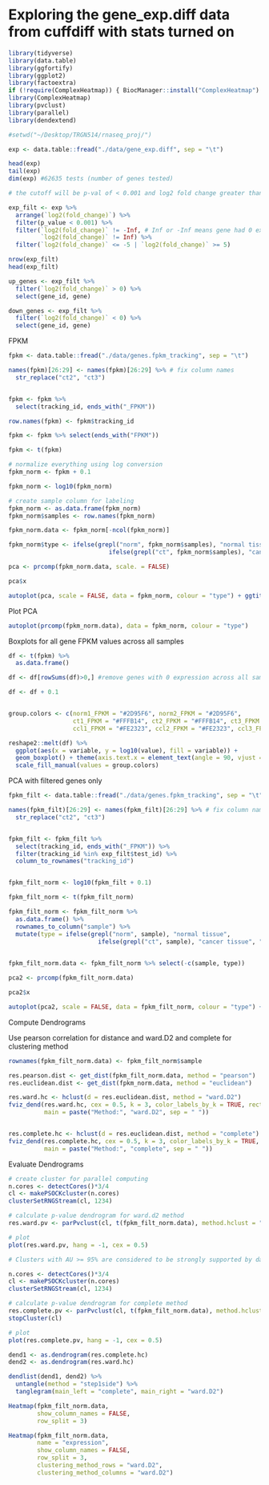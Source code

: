 # Exploring the gene_exp.diff data from cuffdiff with stats turned on

```r
library(tidyverse)
library(data.table)
library(ggfortify)
library(ggplot2)
library(factoextra)
if (!require(ComplexHeatmap)) { BiocManager::install("ComplexHeatmap") }
library(ComplexHeatmap)
library(pvclust)
library(parallel)
library(dendextend)
```


```r
#setwd("~/Desktop/TRGN514/rnaseq_proj/")

exp <- data.table::fread("./data/gene_exp.diff", sep = "\t")
```

```r
head(exp)
tail(exp)
dim(exp) #62635 tests (number of genes tested)
```

```r
# the cutoff will be p-val of < 0.001 and log2 fold change greater than 5 or less than -5

exp_filt <- exp %>%
  arrange(`log2(fold_change)`) %>%
  filter(p_value < 0.001) %>%
  filter(`log2(fold_change)` != -Inf, # Inf or -Inf means gene had 0 expression in one of the groups
         `log2(fold_change)` != Inf) %>%
  filter(`log2(fold_change)` <= -5 | `log2(fold_change)` >= 5)
```


```r
nrow(exp_filt)
head(exp_filt)
```

```r
up_genes <- exp_filt %>%
  filter(`log2(fold_change)` > 0) %>%
  select(gene_id, gene)

down_genes <- exp_filt %>%
  filter(`log2(fold_change)` < 0) %>%
  select(gene_id, gene)
```


FPKM

```r
fpkm <- data.table::fread("./data/genes.fpkm_tracking", sep = "\t")

names(fpkm)[26:29] <- names(fpkm)[26:29] %>% # fix column names
  str_replace("ct2", "ct3")


fpkm <- fpkm %>% 
  select(tracking_id, ends_with("_FPKM"))
```


```r
row.names(fpkm) <- fpkm$tracking_id

fpkm <- fpkm %>% select(ends_with("FPKM"))

fpkm <- t(fpkm)

# normalize everything using log conversion
fpkm_norm <- fpkm + 0.1

fpkm_norm <- log10(fpkm_norm)

# create sample column for labeling
fpkm_norm <- as.data.frame(fpkm_norm)
fpkm_norm$samples <- row.names(fpkm_norm)

fpkm_norm.data <- fpkm_norm[-ncol(fpkm_norm)]
```

```r
fpkm_norm$type <- ifelse(grepl("norm", fpkm_norm$samples), "normal tissue",
                            ifelse(grepl("ct", fpkm_norm$samples), "cancer tissue", "cancer cell line"))

```


```r
pca <- prcomp(fpkm_norm.data, scale. = FALSE)

pca$x

autoplot(pca, scale = FALSE, data = fpkm_norm, colour = "type") + ggtitle("PCA unfiltered")
```



Plot PCA
```r
autoplot(prcomp(fpkm_norm.data), data = fpkm_norm, colour = "type")
```


Boxplots for all gene FPKM values across all samples

```r
df <- t(fpkm) %>%
  as.data.frame()

df <- df[rowSums(df)>0,] #remove genes with 0 expression across all samples

df <- df + 0.1


group.colors <- c(norm1_FPKM = "#2D95F6", norm2_FPKM = "#2D95F6", 
                  ct1_FPKM = "#FFFB14", ct2_FPKM = "#FFFB14", ct3_FPKM = "#FFFB14", 
                  ccl1_FPKM = "#FE2323", ccl2_FPKM = "#FE2323", ccl3_FPKM = "#FE2323")

reshape2::melt(df) %>%
  ggplot(aes(x = variable, y = log10(value), fill = variable)) +
  geom_boxplot() + theme(axis.text.x = element_text(angle = 90, vjust = 0.5, hjust=1)) +
  scale_fill_manual(values = group.colors)
```

PCA with filtered genes only

```r
fpkm_filt <- data.table::fread("./data/genes.fpkm_tracking", sep = "\t")

names(fpkm_filt)[26:29] <- names(fpkm_filt)[26:29] %>% # fix column names
  str_replace("ct2", "ct3")


fpkm_filt <- fpkm_filt %>% 
  select(tracking_id, ends_with("_FPKM")) %>%
  filter(tracking_id %in% exp_filt$test_id) %>%
  column_to_rownames("tracking_id")


fpkm_filt_norm <- log10(fpkm_filt + 0.1)          

fpkm_filt_norm <- t(fpkm_filt_norm)

fpkm_filt_norm <- fpkm_filt_norm %>%
  as.data.frame() %>%
  rownames_to_column("sample") %>%
  mutate(type = ifelse(grepl("norm", sample), "normal tissue",
                         ifelse(grepl("ct", sample), "cancer tissue", "cancer cell line")))
  

fpkm_filt_norm.data <- fpkm_filt_norm %>% select(-c(sample, type))

pca2 <- prcomp(fpkm_filt_norm.data)

pca2$x

autoplot(pca2, scale = FALSE, data = fpkm_filt_norm, colour = "type") + ggtitle("PCA on Filtered Genes")
```

Compute Dendrograms

Use pearson correlation for distance and ward.D2 and complete for clustering method

```r
rownames(fpkm_filt_norm.data) <- fpkm_filt_norm$sample

res.pearson.dist <- get_dist(fpkm_filt_norm.data, method = "pearson")
res.euclidean.dist <- get_dist(fpkm_norm.data, method = "euclidean")

res.ward.hc <- hclust(d = res.euclidean.dist, method = "ward.D2")
fviz_dend(res.ward.hc, cex = 0.5, k = 3, color_labels_by_k = TRUE, rect = TRUE, rect_fill = TRUE,
          main = paste("Method:", "ward.D2", sep = " "))


res.complete.hc <- hclust(d = res.euclidean.dist, method = "complete")
fviz_dend(res.complete.hc, cex = 0.5, k = 3, color_labels_by_k = TRUE, rect = TRUE, rect_fill = TRUE,
          main = paste("Method:", "complete", sep = " "))
```



Evaluate Dendrograms

```r
# create cluster for parallel computing
n.cores <- detectCores()*3/4
cl <- makePSOCKcluster(n.cores)
clusterSetRNGStream(cl, 1234)

# calculate p-value dendrogram for ward.d2 method
res.ward.pv <- parPvclust(cl, t(fpkm_filt_norm.data), method.hclust = "ward.D2", method.dist = "correlation", nboot = 1000)

# plot
plot(res.ward.pv, hang = -1, cex = 0.5)

# Clusters with AU >= 95% are considered to be strongly supported by data.
```

```r
n.cores <- detectCores()*3/4
cl <- makePSOCKcluster(n.cores)
clusterSetRNGStream(cl, 1234)

# calculate p-value dendrogram for complete method
res.complete.pv <- parPvclust(cl, t(fpkm_filt_norm.data), method.hclust = "complete", method.dist = "correlation", nboot = 1000)
stopCluster(cl)

# plot
plot(res.complete.pv, hang = -1, cex = 0.5)

```

```r
dend1 <- as.dendrogram(res.complete.hc)
dend2 <- as.dendrogram(res.ward.hc)

dendlist(dend1, dend2) %>%
  untangle(method = "step1side") %>%
  tanglegram(main_left = "complete", main_right = "ward.D2")
```




```r
Heatmap(fpkm_filt_norm.data, 
        show_column_names = FALSE,
        row_split = 3)
```


```r
Heatmap(fpkm_filt_norm.data, 
        name = "expression",
        show_column_names = FALSE, 
        row_split = 3, 
        clustering_method_rows = "ward.D2",
        clustering_method_columns = "ward.D2")
```






